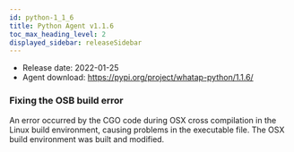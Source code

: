```yaml
---
id: python-1_1_6
title: Python Agent v1.1.6
toc_max_heading_level: 2
displayed_sidebar: releaseSidebar
---
```



-   Release date: 2022-01-25
-   Agent download: https://pypi.org/project/whatap-python/1.1.6/

### Fixing the OSB build error

An error occurred by the CGO code during OSX cross compilation in the Linux build environment, causing problems in the executable file. The OSX build environment was built and modified.
